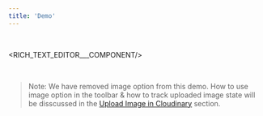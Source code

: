 ```yaml
---
title: 'Demo'
---
```



&nbsp;



<RICH_TEXT_EDITOR___COMPONENT/>


&nbsp;


>Note: We have removed image option from this demo. How to use image option in the toolbar & how to track uploaded image state will be disscussed in the  [Upload Image in Cloudinary](/upload-image-in-cloudinary) section.